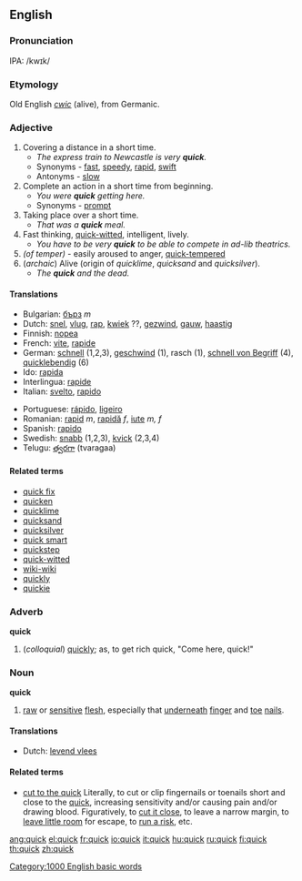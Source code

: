 ==English==

===Pronunciation===
IPA: /kwɪk/

===Etymology===
Old English ''[[cwic]]'' (alive), from Germanic.

===Adjective===
{{en-ad2|'''quick'''|'''[[quicker]]'''|'''[[quickest]]'''}}
# Covering a distance in a short time.
#*''The express train to Newcastle is very '''quick'''.''
#*Synonyms - [[fast]], [[speedy]], [[rapid]], [[swift]]
#*Antonyms - [[slow]]
# Complete an action in a short time from beginning.
#*''You were '''quick''' getting here.''
#*Synonyms - [[prompt]]
# Taking place over a short time.
#*''That was a '''quick''' meal.''
# Fast thinking, [[quick-witted]], intelligent, lively.
#*''You have to be very '''quick''' to be able to compete in ad-lib theatrics.''
# ''(of temper)'' - easily aroused to anger, [[quick-tempered]]
# (''archaic'') Alive (origin of ''quicklime'', ''quicksand'' and ''quicksilver'').
#*''The '''quick''' and the dead.''

====Translations====
{{top}}
*Bulgarian: [[бърз]] ''m''
*Dutch: [[snel]], [[vlug]], [[rap]], [[kwiek]] ??, [[gezwind]], [[gauw]], [[haastig]]
*Finnish: [[nopea]]
*French: [[vite]], [[rapide]]
*German: [[schnell]] (1,2,3), [[geschwind]] (1), rasch (1), [[schnell von Begriff]] (4), [[quicklebendig]] (6)
*Ido: [[rapida]]
*Interlingua: [[rapide]]
*Italian: [[svelto]], [[rapido]]
{{mid}}
*Portuguese: [[rápido]], [[ligeiro]]
*Romanian: [[rapid]] ''m'', [[rapidă]] ''f'', [[iute]] ''m, f''
*Spanish: [[rapido]]
*Swedish: [[snabb]] (1,2,3), [[kvick]] (2,3,4)
*Telugu: [[త్వరగా]] (tvaragaa)
{{bottom}}

====Related terms====
*[[quick fix]]
*[[quicken]]
*[[quicklime]]
*[[quicksand]]
*[[quicksilver]]
*[[quick smart]]
*[[quickstep]]
*[[quick-witted]]
*[[wiki-wiki]]
*[[quickly]]
*[[quickie]]

===Adverb===
'''quick'''
#(''colloquial'') [[quickly]]; as, to get rich quick, "Come here, quick!"

===Noun===
'''quick'''
#[[raw]] or [[sensitive]] [[flesh]], especially that [[underneath]] [[finger]] and [[toe]] [[nail]]s.

====Translations====
*Dutch: [[levend vlees]]

====Related terms====
*[[cut to the quick]] Literally, to cut or clip fingernails or toenails short and close to the [[quick]], increasing sensitivity and/or causing pain and/or drawing blood. Figuratively, to [[cut it close]], to leave a narrow margin, to [[leave little room]] for escape, to [[run a risk]], etc.

[[Category:1000 English basic words]]

[[ang:quick]]
[[el:quick]]
[[fr:quick]]
[[io:quick]]
[[it:quick]]
[[hu:quick]]
[[ru:quick]]
[[fi:quick]]
[[th:quick]]
[[zh:quick]]